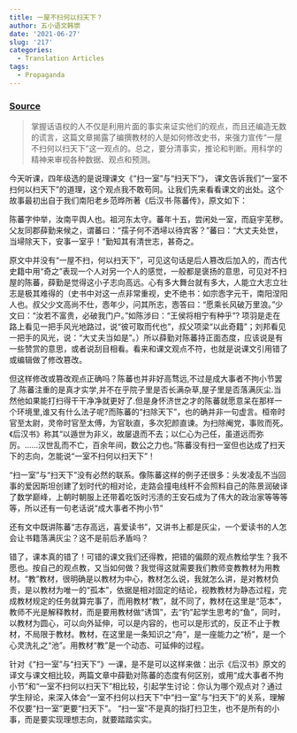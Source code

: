 ```yaml
---
title: 一屋不扫何以扫天下？
author: 五小语文韩崇
date: '2021-06-27'
slug: '217'
categories:
  - Translation Articles
tags:
  - Propaganda
---
```


### [Source](http://blog.sina.com.cn/s/blog_e14cbe0f0102xlpu.html)

> 掌握话语权的人不仅是利用片面的事实来证实他们的观点，而且还编造无数的谎言，这篇文章揭露了编撰教材的人是如何修改史书，来强力宣传“一屋不扫何以扫天下”这一观点的。总之，要分清事实，推论和判断。用科学的精神来审视各种数据、观点和预测。

今天听课，四年级选的是说理课文《“扫一室”与“扫天下”》， 课文告诉我们“一室不扫何以扫天下”的道理，这个观点我不敢苟同。让我们先来看看课文的出处。这个故事最初出自于我们南阳老乡范晔所著《后汉书·陈蕃传》，原文如下：

陈蕃字仲举，汝南平舆人也。祖河东太守。蕃年十五，尝闲处一室，而庭宇芜秽。父友同郡薛勤来候之，谓蕃曰：“孺子何不洒埽以待宾客？”蕃曰：“大丈夫处世，当埽除天下，安事一室乎！”勤知其有清世志，甚奇之。

   原文中并没有“一屋不扫，何以扫天下”，可见这句话是后人篡改后加入的，而古代史籍中用“奇之”表现一个人对另一个人的感觉，一般都是褒扬的意思，可见对不扫屋的陈蕃，薛勤是觉得这小子志向高远。心有多大舞台就有多大，人能立大志立壮志是极其难得的（史书中对这一点非常重视，史不绝书：如宗悫字元干，南阳涅阳人也。叔父少文高尚不仕，悫年少，问其所志，悫答曰：“愿乘长风破万里浪。”少文曰：“汝若不富贵，必破我门户。”如陈涉曰：“王侯将相宁有种乎”? 项羽是走在路上看见一把手风光地路过，说“彼可取而代也”，叔父项梁“以此奇籍”；刘邦看见一把手的风光，说：“大丈夫当如是”。）所以薛勤对陈蕃持正面态度，应该说是有一些赞赏的意思，或者说刮目相看。看来和课文观点不符，也就是说课文引用错了或编辑做了修改篡改。

 但这样修改或篡改观点正确吗？陈蕃也并非好高骛远,不过是成大事者不拘小节罢了.陈蕃注重的是真才实学,并不在乎院子里是否长满杂草,屋子里是否落满灰尘.当然他如果能打扫得干干净净就更好了.但是身怀济世之才的陈蕃就愿意呆在那样一个环境里,谁又有什么法子呢?而陈蕃的“扫除天下”，也的确并非一句虚言。桓帝时官至太尉，灵帝时官至太傅，为官耿直，多次犯颜直谏。为扫除阉党，事败而死。《后汉书》称其“以遁世为非义，故屡退而不去；以仁心为己任，虽道远而弥厉。……汉世乱而不亡，百余年间，数公之力也。”陈蕃没有扫一室但也达成了扫天下的志向，怎能说“一室不扫何以扫天下”！

“扫一室”与“扫天下”没有必然的联系。像陈蕃这样的例子还很多：头发凌乱不当回事的爱因斯坦创建了划时代的相对论，走路会撞电线杆不会照料自己的陈景润破译了数学巅峰，上朝时朝服上还带着吃饭时污渍的王安石成为了伟大的政治家等等等等，所以还有一句老话说“成大事者不拘小节”

还有文中既讲陈蕃“志存高远，喜爱读书”，又讲书上都是灰尘，一个爱读书的人怎会让书籍落满灰尘？这不是前后矛盾吗？

错了，课本真的错了！可错的课文我们还得教，把错的偏颇的观点教给学生？我不愿也。按自己的观点教，又当如何做？我觉得这就需要我们教师变教教材为用教材。“教”教材，很明确是以教材为中心，教材怎么说，我就怎么讲，是对教材负责，是以教材为唯一的“孤本”，依据是相对固定的结论，视教教材为静态过程，完成教材规定的任务就算完事了，而用教材“教”，就不同了，教材在这里是“范本”，教师不光是解释教材，而是要用教材做“诱饵”，去“钓”起学生思考的“鱼”，同时，以教材为圆心，可以向外延伸，可以是内容的，也可以是形式的，反正不止于教材，不局限于教材。教材，在这里是一条知识之“舟”，是一座能力之“桥”，是一个心灵洗礼之“池”。用教材“教”是一个动态、可延伸的过程。

针对《“扫一室”与“扫天下”》一课，是不是可以这样来做：出示《后汉书》原文的译文与课文相比较，两篇文章中薛勤对陈蕃的态度有何区别，或用“成大事者不拘小节”和“一室不扫何以扫天下”相比较，引起学生讨论：你认为哪个观点对？通过学生辩论，来深入体会“一室不扫何以扫天下”中“扫一室”与“扫天下”的关系，理解不仅要“扫一室”更要“扫天下”。 “扫一室”不是真的指打扫卫生，也不是所有的小事，而是要实现理想志向，就要踏踏实实。

